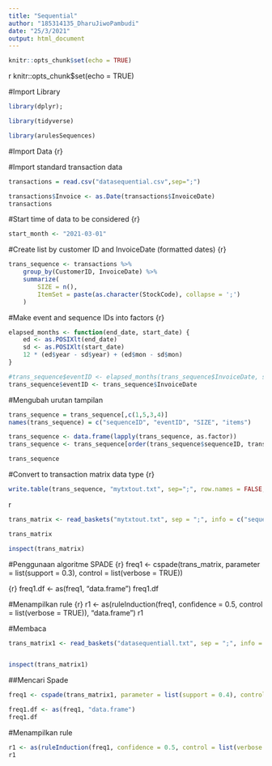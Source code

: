 ---
title: "Sequential"
author: "185314135_DharuJiwoPambudi"
date: "25/3/2021"
output: html_document
---

```{r setup, include=FALSE}
knitr::opts_chunk$set(echo = TRUE)
```
{r setup, include=FALSE}
knitr::opts_chunk$set(echo = TRUE)


#Import Library
```{r}
library(dplyr);
```

```{r}
library(tidyverse)
```

```{r}
library(arulesSequences)
```

#Import Data
{r}

#Import standard transaction data
```{r}
transactions = read.csv("datasequential.csv",sep=";")
```


```{r}
transactions$Invoice <- as.Date(transactions$InvoiceDate)
transactions
```


#Start time of data to be considered
{r}
```{r}
start_month <- "2021-03-01"
```


#Create list by customer ID and InvoiceDate (formatted dates)
{r}
```{r}
trans_sequence <- transactions %>%
    group_by(CustomerID, InvoiceDate) %>%
    summarize(
        SIZE = n(),
        ItemSet = paste(as.character(StockCode), collapse = ';')
    )
```




#Make event and sequence IDs into factors
{r}
```{r}
elapsed_months <- function(end_date, start_date) {
    ed <- as.POSIXlt(end_date)
    sd <- as.POSIXlt(start_date)
    12 * (ed$year - sd$year) + (ed$mon - sd$mon)
}
```
```{r}
#trans_sequence$eventID <- elapsed_months(trans_sequence$InvoiceDate, start_month)
trans_sequence$eventID <- trans_sequence$InvoiceDate
```




#Mengubah urutan tampilan

```{r}
trans_sequence = trans_sequence[,c(1,5,3,4)]
names(trans_sequence) = c("sequenceID", "eventID", "SIZE", "items")

trans_sequence <- data.frame(lapply(trans_sequence, as.factor))
trans_sequence <- trans_sequence[order(trans_sequence$sequenceID, trans_sequence$eventID),]

trans_sequence
```


#Convert to transaction matrix data type
{r}
```{r}
write.table(trans_sequence, "mytxtout.txt", sep=";", row.names = FALSE, col.names = FALSE, quote = FALSE)

```


{r}
```{r}
trans_matrix <- read_baskets("mytxtout.txt", sep = ";", info = c("sequenceID","eventID","SIZE"))

trans_matrix

inspect(trans_matrix)
```



#Penggunaan algoritme SPADE
{r}
freq1 <- cspade(trans_matrix, parameter = list(support = 0.3), control = list(verbose = TRUE))

{r}
freq1.df <- as(freq1, "data.frame")
freq1.df


#Menampilkan rule
{r}
r1 <- as(ruleInduction(freq1, confidence = 0.5, control = list(verbose = TRUE)), "data.frame")
r1

#Membaca

```{r}
trans_matrix1 <- read_baskets("datasequentiall.txt", sep = ";", info = c("sequenceID","eventID","SIZE"))


inspect(trans_matrix1)
```

##Mencari Spade
```{r}
freq1 <- cspade(trans_matrix1, parameter = list(support = 0.4), control = list(verbose = TRUE))

freq1.df <- as(freq1, "data.frame")
freq1.df
```

#Menampilkan rule
```{r}
r1 <- as(ruleInduction(freq1, confidence = 0.5, control = list(verbose = TRUE)), "data.frame")
r1
```




